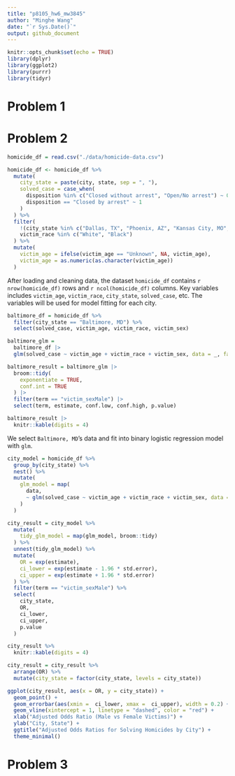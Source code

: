 ```yaml
---
title: "p8105_hw6_mw3845"
author: "Minghe Wang"
date: "`r Sys.Date()`"
output: github_document
---
```


```r
knitr::opts_chunk$set(echo = TRUE)
library(dplyr)
library(ggplot2)
library(purrr)
library(tidyr)
```

# Problem 1

# Problem 2

```r
homicide_df = read.csv("./data/homicide-data.csv")

homicide_df <- homicide_df %>% 
  mutate(
    city_state = paste(city, state, sep = ", "),
    solved_case = case_when(
      disposition %in% c("Closed without arrest", "Open/No arrest") ~ 0,
      disposition == "Closed by arrest" ~ 1
    )
  ) %>% 
  filter(
    !(city_state %in% c("Dallas, TX", "Phoenix, AZ", "Kansas City, MO", "Tulsa, AL")) &
    victim_race %in% c("White", "Black")
  ) %>% 
  mutate(
    victim_age = ifelse(victim_age == "Unknown", NA, victim_age),
    victim_age = as.numeric(as.character(victim_age))
  )
```

After loading and cleaning data, the dataset `homicide_df` contains `r nrow(homicide_df)` rows and `r ncol(homicide_df)` columns. Key variables includes `victim_age`, `victim_race`, `city_state`, `solved_case`, etc. The variables will be used for model fitting for each city.

```r
baltimore_df = homicide_df %>% 
  filter(city_state == "Baltimore, MD") %>% 
  select(solved_case, victim_age, victim_race, victim_sex)

baltimore_glm = 
  baltimore_df |> 
  glm(solved_case ~ victim_age + victim_race + victim_sex, data = _, family = binomial())

baltimore_result = baltimore_glm |> 
  broom::tidy(
    exponentiate = TRUE,
    conf.int = TRUE
  ) |> 
  filter(term == "victim_sexMale") |>
  select(term, estimate, conf.low, conf.high, p.value)

baltimore_result |> 
  knitr::kable(digits = 4)
```

We select `Baltimore, MD`'s data and fit into binary logistic regression model with `glm`.

```r
city_model = homicide_df %>% 
  group_by(city_state) %>% 
  nest() %>% 
  mutate(
    glm_model = map(
      data,
      ~ glm(solved_case ~ victim_age + victim_race + victim_sex, data = ., family = binomial())
    )
  ) 

city_result = city_model %>% 
  mutate(
    tidy_glm_model = map(glm_model, broom::tidy)
  ) %>% 
  unnest(tidy_glm_model) %>% 
  mutate(
    OR = exp(estimate),
    ci_lower = exp(estimate - 1.96 * std.error),
    ci_upper = exp(estimate + 1.96 * std.error)
  ) %>% 
  filter(term == "victim_sexMale") %>%
  select(
    city_state,
    OR,
    ci_lower,
    ci_upper,
    p.value
  )

city_result %>% 
  knitr::kable(digits = 4)

city_result = city_result %>%
  arrange(OR) %>%
  mutate(city_state = factor(city_state, levels = city_state))

ggplot(city_result, aes(x = OR, y = city_state)) +
  geom_point() +
  geom_errorbar(aes(xmin =  ci_lower, xmax =  ci_upper), width = 0.2) +
  geom_vline(xintercept = 1, linetype = "dashed", color = "red") +
  xlab("Adjusted Odds Ratio (Male vs Female Victims)") +
  ylab("City, State") +
  ggtitle("Adjusted Odds Ratios for Solving Homicides by City") +
  theme_minimal()
```

# Problem 3

```r

```

